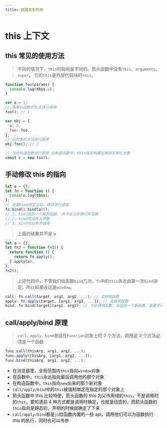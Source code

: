 ```yaml
---
title: 数据类型转换
---
```


# this 上下文

## this 常见的使用方法

> 不同的情况下，`this`的指向是不同的。箭头函数中没有`this`、`arguments`、`super`，
> 它的`this`是外层代码块的`this`。

```js
function foo(params) {
  console.log(this.a);
}

var a = 1;
// 直接以函数的形式进行调用
foo(); // 1

var obj = {
  a: 2,
  foo: foo,
};
// 以对象的方法进行调用
obj.foo(); // 2

// 当作构造函数进行调用 在构造函数中，this指向构建出来的实例化对象
const c = new foo();
```

## 手动修改 this 的指向

```js
let a = {};
let fn = function () {
  console.log(this);
};
// 这里bind绑定之后，继续进行调用
fn.bind().bind(a)();
// 1. bind返回一个新的函数, 并不会立即执行原函数
// 2. bind可以传入参数
// 3. bind可以多次调用
```

> 上面的结果并不是 a

```js title="上述函数等价于"
let a = {};
let fn2 = function fn1() {
  return function () {
    return fn.apply();
  }.apply(a);
};
fn2();
```

> 上述代码中，不管我们给函数`bind`几次，`fn`中的`this`永远由第一次`bind`决定。所以结果永远是`window`。

```js title="手动修改 this 的指向"
call: fn.call(target, arg1, arg2, ...); // 会掉用函数
apply: fn.apply(target, [arg1, arg2, ...]); // 会掉用函数
bind: fn.bind(target)(arg1, arg2); // 不会调用函数，会返回一个新函数，需要手动调用
```

## call/apply/bind 原理

> `call、apply、bind`是挂在`Function`对象上的 3 个方法，调用这 3 个方法必须是一个函数

```js
func.call(thisArg, arg1, arg2, ...);
func.apply(thisArg, [arg1, arg2, ...]);
func.bind(thisArg, arg1, arg2, ...);
```

- 在浏览器里，全局范围内`this`指向`window`对象
- 在函数中，`this`永远指向最后调用他的那个对象
- 在构造函数中，`this`指向`new`出来的那个新对象
- `call/apply/bind`中的`this`被强制绑定在指定的那个对象上
- 箭头函数中 this 比较特使，箭头函数的 this 为父作用域的`this`，不是调用时的`this`。要知道前 4 种方式都是调用时确定，也就是动态的，而箭头函数的`this`指向是静态的，声明的时候就确定了下来
- `call/apply/bind`都是`js`给函数内置的一些 api，调用他们可以为函数执行 this 的执行，同时也可以传参
